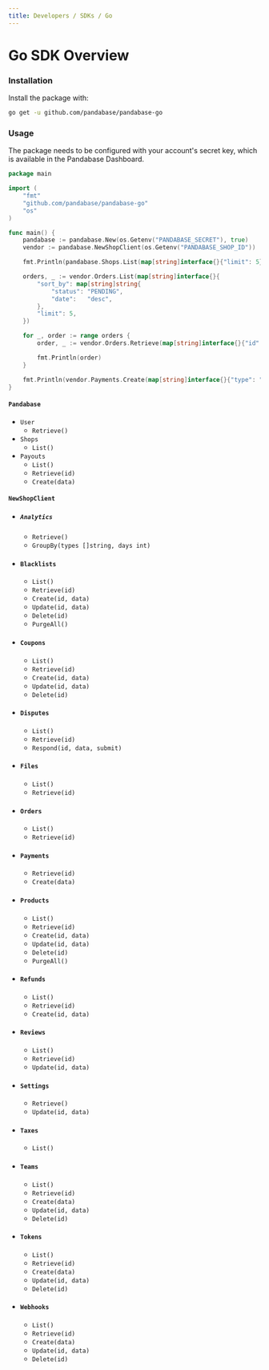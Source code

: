 ```yaml
---
title: Developers / SDKs / Go
---
```


# Go SDK Overview

### Installation

Install the package with:

```sh
go get -u github.com/pandabase/pandabase-go
```

### Usage

The package needs to be configured with your account's secret key, which is
available in the Pandabase Dashboard.

```go copy
package main

import (
    "fmt"
    "github.com/pandabase/pandabase-go"
    "os"
)

func main() {
    pandabase := pandabase.New(os.Getenv("PANDABASE_SECRET"), true)
    vendor := pandabase.NewShopClient(os.Getenv("PANDABASE_SHOP_ID"))

    fmt.Println(pandabase.Shops.List(map[string]interface{}{"limit": 5}))

    orders, _ := vendor.Orders.List(map[string]interface{}{
        "sort_by": map[string]string{
            "status": "PENDING",
            "date":   "desc",
        },
        "limit": 5,
    })

    for _, order := range orders {
        order, _ := vendor.Orders.Retrieve(map[string]interface{}{"id": order.ID})

        fmt.Println(order)
    }

    fmt.Println(vendor.Payments.Create(map[string]interface{}{"type": "overlay_session"}))
}
```

#### `Pandabase`

- `User`
  - `Retrieve()`
- `Shops`
  - `List()`
- `Payouts`
  - `List()`
  - `Retrieve(id)`
  - `Create(data)`

#### `NewShopClient`

- ##### `Analytics`

  - `Retrieve()`
  - `GroupBy(types []string, days int)`

- #### `Blacklists`

  - `List()`
  - `Retrieve(id)`
  - `Create(id, data)`
  - `Update(id, data)`
  - `Delete(id)`
  - `PurgeAll()`

- #### `Coupons`

  - `List()`
  - `Retrieve(id)`
  - `Create(id, data)`
  - `Update(id, data)`
  - `Delete(id)`

- #### `Disputes`

  - `List()`
  - `Retrieve(id)`
  - `Respond(id, data, submit)`

- #### `Files`

  - `List()`
  - `Retrieve(id)`

- #### `Orders`

  - `List()`
  - `Retrieve(id)`

- #### `Payments`

  - `Retrieve(id)`
  - `Create(data)`

- #### `Products`

  - `List()`
  - `Retrieve(id)`
  - `Create(id, data)`
  - `Update(id, data)`
  - `Delete(id)`
  - `PurgeAll()`

- #### `Refunds`

  - `List()`
  - `Retrieve(id)`
  - `Create(id, data)`

- #### `Reviews`

  - `List()`
  - `Retrieve(id)`
  - `Update(id, data)`

- #### `Settings`

  - `Retrieve()`
  - `Update(id, data)`

- #### `Taxes`

  - `List()`

- #### `Teams`

  - `List()`
  - `Retrieve(id)`
  - `Create(data)`
  - `Update(id, data)`
  - `Delete(id)`

- #### `Tokens`

  - `List()`
  - `Retrieve(id)`
  - `Create(data)`
  - `Update(id, data)`
  - `Delete(id)`

- #### `Webhooks`
  - `List()`
  - `Retrieve(id)`
  - `Create(data)`
  - `Update(id, data)`
  - `Delete(id)`
